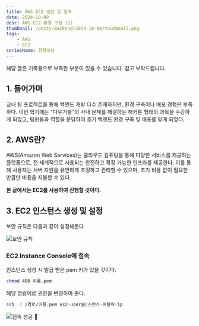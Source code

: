 ```yaml
---
title: AWS EC2 생성 및 접속
date: 2024-10-08
desc: AWS EC2 환경 구성 (1)
thumbnail: /posts/Backend/2024-10-08/thumbnail.png
tags:
    - AWS
    - EC2
seriesName: 환경구성
---
```


<Thumbnail src ="/posts/Backend/2024-10-08/thumbnail.png"/>
<Callout type ="info">해당 글은 기록용으로 부족한 부분이 있을 수 있습니다. 참고 부탁드립니다.</Callout>

## 1. 들어가며
 교내 팀 프로젝트를 통해 백엔드 개발 다수 존재하지만, 환경 구축이나 배포 경험은 부족하다. 
 이번 학기에는 "다우기술"의 사내 문제를 해결하는 해커톤 형태의 과목을 수강하게 되었고, 
 팀원들과 역할을 분담하여 초기 백엔드 환경 구축 및 배포를 맡게 되었다.


## 2. AWS란?
AWS(Amazon Web Services)는 클라우드 컴퓨팅을 통해 다양한 서비스를 제공하는 플랫폼으로, 
전 세계적으로 사용되는 안전하고 확장 가능한 인프라를 제공한다. 이를 통해 사용자는 서버 자원을 
유연하게 조정하고 관리할 수 있으며, 초기 비용 없이 필요한 만큼만 비용을 지불할 수 있다.

<b>본 글에서는 EC2를 사용하여 진행할 것이다.</b>

## 3. EC2 인스턴스 생성 및 설정

보안 규칙은 다음과 같이 설정해둔다

![보안 규칙](/posts/Backend/2024-10-08/1.png)

### EC2 Instance Console에 접속
인스턴스 생성 시 발급 받은 pem 키가 있을 것이다. 

```bash
chmod 400 이름.pem
```

해당 명령어로 권한을 변경하여 준다.

```bash
ssh -i /경로/이름.pem ec2-user@인스턴스-퍼블릭-ip
```
![접속 성공 🤩](/posts/Backend/2024-10-08/2.png)

